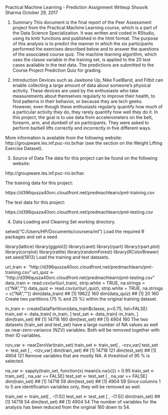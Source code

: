 Practical Machine Learning - Prediction Assignment Writeup
Shouvik Sharma
October 29, 2017

1. Summary
This document is the final report of the Peer Assessment project from the Practical Machine Learning course, which is a part of the Data Science Specialization. It was written and coded in RStudio, using its knitr functions and published in the html format. The purpose of this analysis is to predict the manner in which the six participants performed the exercises described below and to answer the questions of the associated course quiz. The machine learning algorithm, which uses the classe variable in the training set, is applied to the 20 test cases available in the test data. The predictions are submitted to the Course Project Prediction Quiz for grading.

2. Introduction
Devices such as Jawbone Up, Nike FuelBand, and Fitbit can enable collecting a large amount of data about someone’s physical activity. These devices are used by the enthusiasts who take measurements about themselves regularly to improve their health, to find patterns in their behavior, or because they are tech geeks. However, even though these enthusiasts regularly quantify how much of a particular activity they do, they rarely quantify how well they do it. In this project, the goal is to use data from accelerometers on the belt, forearm, arm, and dumbell of six participants. They were asked to perform barbell lifts correctly and incorrectly in five different ways.

More information is available from the following website: http://groupware.les.inf.puc-rio.br/har (see the section on the Weight Lifting Exercise Dataset).

3. Source of Data
The data for this project can be found on the following website:

http://groupware.les.inf.puc-rio.br/har.

The training data for this project:

https://d396qusza40orc.cloudfront.net/predmachlearn/pml-training.csv

The test data for this project:

https://d396qusza40orc.cloudfront.net/predmachlearn/pml-testing.csv


4. Data Loading and Cleaning
Set working directory.

setwd("C:/Users/HP/Documents/coursera/ml")
Load the required R packages and set a seed.

library(lattice)
library(ggplot2)
library(caret)
library(rpart)
library(rpart.plot)
library(corrplot)
library(rattle)
library(randomForest)
library(RColorBrewer)
set.seed(1813)
Load the training and test datasets.

url_train <- "http://d396qusza40orc.cloudfront.net/predmachlearn/pml-training.csv"
url_quiz  <- "http://d396qusza40orc.cloudfront.net/predmachlearn/pml-testing.csv"
data_train <- read.csv(url(url_train), strip.white = TRUE, na.strings = c("NA",""))
data_quiz  <- read.csv(url(url_quiz),  strip.white = TRUE, na.strings = c("NA",""))
dim(data_train)
## [1] 19622   160
dim(data_quiz)
## [1]  20 160
Create two partitions (75 % and 25 %) within the original training dataset.

in_train  <- createDataPartition(data_train$classe, p=0.75, list=FALSE)
train_set <- data_train[ in_train, ]
test_set  <- data_train[-in_train, ]
dim(train_set)
## [1] 14718   160
dim(test_set)
## [1] 4904  160
The two datasets (train_set and test_set) have a large number of NA values as well as near-zero-variance (NZV) variables. Both will be removed together with their ID variables.

nzv_var <- nearZeroVar(train_set)
train_set <- train_set[ , -nzv_var]
test_set  <- test_set [ , -nzv_var]
dim(train_set)
## [1] 14718   121
dim(test_set)
## [1] 4904  121
Remove variables that are mostly NA. A threshlod of 95 % is selected.

na_var <- sapply(train_set, function(x) mean(is.na(x))) > 0.95
train_set <- train_set[ , na_var == FALSE]
test_set  <- test_set [ , na_var == FALSE]
dim(train_set)
## [1] 14718    59
dim(test_set)
## [1] 4904   59
Since columns 1 to 5 are identification variables only, they will be removed as well.

train_set <- train_set[ , -(1:5)]
test_set  <- test_set [ , -(1:5)]
dim(train_set)
## [1] 14718    54
dim(test_set)
## [1] 4904   54
The number of variables for the analysis has been reduced from the original 160 down to 54.

